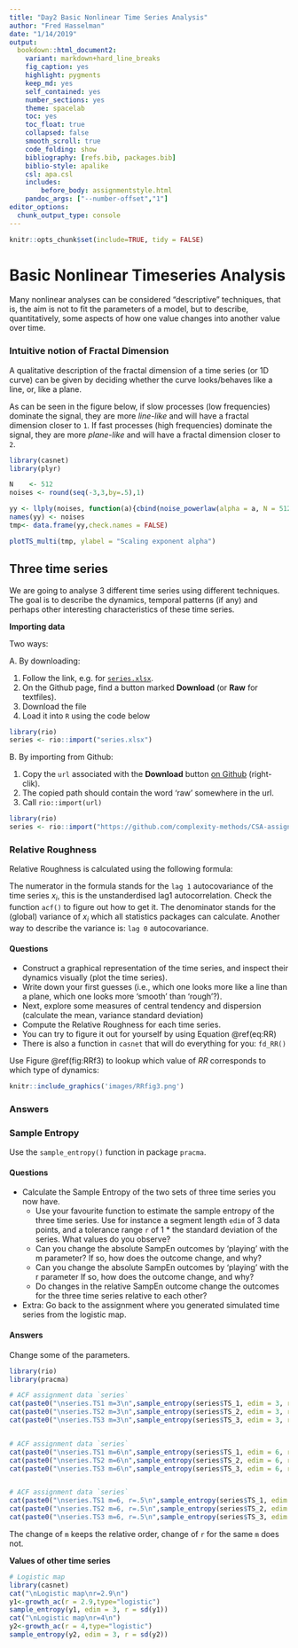 ```yaml
---
title: "Day2 Basic Nonlinear Time Series Analysis"
author: "Fred Hasselman"
date: "1/14/2019"
output: 
  bookdown::html_document2: 
    variant: markdown+hard_line_breaks
    fig_caption: yes
    highlight: pygments
    keep_md: yes
    self_contained: yes
    number_sections: yes
    theme: spacelab
    toc: yes
    toc_float: true
    collapsed: false
    smooth_scroll: true
    code_folding: show
    bibliography: [refs.bib, packages.bib]
    biblio-style: apalike
    csl: apa.csl
    includes:
        before_body: assignmentstyle.html
    pandoc_args: ["--number-offset","1"]
editor_options: 
  chunk_output_type: console
---
```



```r
knitr::opts_chunk$set(include=TRUE, tidy = FALSE)
```


# **Basic Nonlinear Timeseries Analysis** 

Many nonlinear analyses can be considered "descriptive" techniques, that is, the aim is not to fit the parameters of a model, but to describe, quantitatively, some aspects of how one value changes into another value over time.


### Intuitive notion of Fractal Dimension {-}

A qualitative description of the fractal dimension of a time series (or 1D curve) can be given by deciding whether the curve looks/behaves like a line, or, like a plane. 

As can be seen in the figure below, if slow processes (low frequencies) dominate the signal, they are more *line-like* and will have a fractal dimension closer to `1`. If fast processes (high frequencies) dominate the signal, they are more *plane-like* and will have a fractal dimension closer to `2`. 


```r
library(casnet)
library(plyr)

N    <- 512
noises <- round(seq(-3,3,by=.5),1)

yy <- llply(noises, function(a){cbind(noise_powerlaw(alpha = a, N = 512, seed = 1234))})
names(yy) <- noises
tmp<- data.frame(yy,check.names = FALSE)

plotTS_multi(tmp, ylabel = "Scaling exponent alpha")

```


## Three time series

We are going to analyse 3 different time series using different techniques. The goal is to describe the dynamics, temporal patterns (if any) and perhaps other interesting characteristics of these time series.


**Importing data**

Two ways:

A. By downloading:

  1. Follow the link, e.g. for [`series.xlsx`](https://github.com/complexity-methods/CSA-assignments/blob/master/assignment_data/BasicTSA_arma/series.xlsx).
  2. On the Github page, find a button marked **Download** (or **Raw** for textfiles).
  3. Download the file
  4. Load it into `R` using the code below       

```r
library(rio)
series <- rio::import("series.xlsx")
```
     
      
B. By importing from Github:

   1. Copy the `url` associated with the **Download**  button [on Github](https://github.com/complexity-methods/CSA-assignments/blob/master/assignment_data/BasicTSA_arma/series.csv) (right-clik).
   2. The copied path should contain the word 'raw' somewhere in the url.
   3. Call `rio::import(url)`
        
```r
library(rio)
series <- rio::import("https://github.com/complexity-methods/CSA-assignments/raw/master/assignment_data/BasicTSA_arma/series.xlsx")
```



### Relative Roughness   {.tabset .tabset-fade .tabset-pills}

Relative Roughness is calculated using the following formula:    

\begin{equation}
RR = 2\left[1 + \frac{\gamma_1(x_i)}{Var(x_i)}\right]
(\#eq:RR)
\end{equation}

The numerator in the formula stands for the `lag 1` autocovariance of the time series $x_i$, this is the unstanderdised lag1 autocorrelation. Check the function `acf()` to figure out how to get it. The denominator stands for the (global) variance of $x_i$ which all statistics packages can calculate. Another way to describe the variance is: `lag 0` autocovariance.


#### Questions {-}

*	Construct a graphical representation of the time series, and inspect their dynamics visually (plot the time series).
* Write down your first guesses (i.e., which one looks more like a line than a plane, which one looks more 'smooth' than 'rough'?).
*	Next, explore some measures of central tendency and dispersion (calculate the mean, variance standard deviation)
*	Compute the Relative Roughness for each time series.
   - You can try to figure it out for yourself by using Equation \@ref(eq:RR)
   - There is also a function in `casnet` that will do everything for you: `fd_RR()`


Use Figure \@ref(fig:RRf3) to lookup which value of $RR$ corresponds to which type of dynamics:


```r
knitr::include_graphics('images/RRfig3.png')
```


### Answers {-}




### Sample Entropy  {.tabset .tabset-fade .tabset-pills}

Use the `sample_entropy()` function in package `pracma`.

#### Questions {-}

* Calculate the Sample Entropy of the two sets of three time series you now have.
    + Use your favourite function to estimate the sample entropy of the three time series. Use for instance a segment length `edim` of 3 data points, and a tolerance range `r` of 1 * the standard deviation of the series. What values do you observe?
    + Can you change the absolute SampEn outcomes by 'playing' with the m parameter? If so, how does the outcome change, and why?
    + Can you change the absolute SampEn outcomes by 'playing' with the r parameter If so, how does the outcome change, and why?
    + Do changes in the relative SampEn outcome change the outcomes for the three time series relative to each other?

*	Extra: Go back to the assignment where you generated simulated time series from the logistic map.


#### Answers {-}

Change some of the parameters.

```r
library(rio)
library(pracma)

# ACF assignment data `series`
cat(paste0("\nseries.TS1 m=3\n",sample_entropy(series$TS_1, edim = 3, r = sd(series$TS_1))))
cat(paste0("\nseries.TS2 m=3\n",sample_entropy(series$TS_2, edim = 3, r = sd(series$TS_2))))
cat(paste0("\nseries.TS3 m=3\n",sample_entropy(series$TS_3, edim = 3, r = sd(series$TS_3))))


# ACF assignment data `series`
cat(paste0("\nseries.TS1 m=6\n",sample_entropy(series$TS_1, edim = 6, r = sd(series$TS_1))))
cat(paste0("\nseries.TS2 m=6\n",sample_entropy(series$TS_2, edim = 6, r = sd(series$TS_2))))
cat(paste0("\nseries.TS3 m=6\n",sample_entropy(series$TS_3, edim = 6, r = sd(series$TS_3))))


# ACF assignment data `series`
cat(paste0("\nseries.TS1 m=6, r=.5\n",sample_entropy(series$TS_1, edim = 3, r = .5*sd(series$TS_1))))
cat(paste0("\nseries.TS2 m=6, r=.5\n",sample_entropy(series$TS_2, edim = 3, r = .5*sd(series$TS_2))))
cat(paste0("\nseries.TS3 m=6, r=.5\n",sample_entropy(series$TS_3, edim = 3, r = .5*sd(series$TS_3))))

```

The change of `m` keeps the relative order, change of `r` for the same `m` does not.

**Values of other time series**

```r

# Logistic map
library(casnet)
cat("\nLogistic map\nr=2.9\n")
y1<-growth_ac(r = 2.9,type="logistic")
sample_entropy(y1, edim = 3, r = sd(y1))
cat("\nLogistic map\nr=4\n")
y2<-growth_ac(r = 4,type="logistic")
sample_entropy(y2, edim = 3, r = sd(y2))


```


